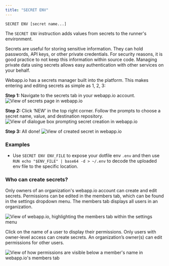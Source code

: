 ```yaml
---
title: "SECRET ENV"
---
```


`SECRET ENV [secret name...]`

The `SECRET ENV` instruction adds values from secrets to the runner's
environment.

Secrets are useful for storing sensitive information. They can hold passwords,
API keys, or other private credentials. For security reasons, it is good
practice to not keep this information within source code. Managing private data
using secrets allows easy authentication with other services on your behalf.

Webapp.io has a secrets manager built into the platform. This makes entering and
editing secrets as simple as 1, 2, 3:

**Step 1:** Navigate to the secrets tab in your webapp.io account.
![View of secrets page in webapp.io](../resources/secrets_1.png)

**Step 2:** Click ‘NEW’ in the top right corner. Follow the prompts to choose a
secret name, value, and destination repository.
![View of dialogue box prompting secret creation in webapp.io](../resources/secrets_2.png)

**Step 3:** All done!
![View of created secret in webapp.io](../resources/secrets_3.png)

### Examples

- Use `SECRET ENV ENV_FILE` to expose your dotfile env `.env` and then use
  `RUN echo "$ENV_FILE" | base64 -d > ~/.env` to decode the uploaded env file to
  the specific location.

### Who can create secrets?

Only owners of an organization's webapp.io account can create and edit secrets.
Permissions can be edited in the members tab, which can be found in the settings
dropdown menu. The members tab displays all users in an organization.

![View of webapp.io, highlighting the members tab within the settings menu](../resources/secrets_4.png)

Click on the name of a user to display their permissions. Only users with
owner-level access can create secrets. An organization’s owner(s) can edit
permissions for other users.

![View of how permissions are visible below a member's name in webapp.io's members tab](../resources/secrets_5.png)

